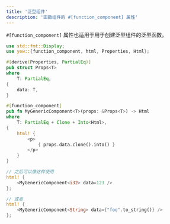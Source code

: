 ```yaml
---
title: '泛型组件'
description: '函数组件的 #[function_component] 属性'
---
```



`#[function_component]` 属性也适用于用于创建泛型组件的泛型函数。

```rust
use std::fmt::Display;
use yew::{function_component, html, Properties, Html};

#[derive(Properties, PartialEq)]
pub struct Props<T>
where
    T: PartialEq,
{
    data: T,
}

#[function_component]
pub fn MyGenericComponent<T>(props: &Props<T>) -> Html
where
    T: PartialEq + Clone + Into<Html>,
{
    html! {
        <p>
            { props.data.clone().into() }
        </p>
    }
}

// 之后可以像这样使用
html! {
    <MyGenericComponent<i32> data=123 />
};

// 或者
html! {
    <MyGenericComponent<String> data={"foo".to_string()} />
};
```
